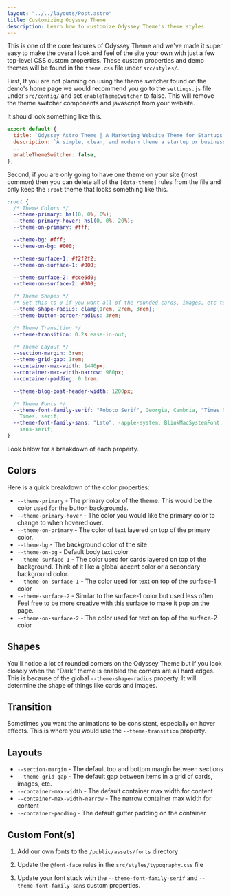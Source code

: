 ```yaml
---
layout: "../../layouts/Post.astro"
title: Customizing Odyssey Theme
description: Learn how to customize Odyssey Theme's theme styles.
---
```


This is one of the core features of Odyssey Theme and we've made it super easy to make the overall look and feel of the site your own with just a few top-level CSS custom properties. These custom properties and demo themes will be found in the `theme.css` file under `src/styles/`.

First, If you are not planning on using the theme switcher found on the demo's home page we would recommend you go to the `settings.js` file under `src/config/` and set `enableThemeSwitcher` to false. This will remove the theme switcher components and javascript from your website.

It should look something like this.

```js
export default {
  title: `Odyssey Astro Theme | A Marketing Website Theme for Startups and Businesses`,
  description: `A simple, clean, and modern theme a startup or businesses' marketing website.`,
  ...
  enableThemeSwitcher: false,
};
```

Second, if you are only going to have one theme on your site (most common) then you can delete all of the `[data-theme]` rules from the file and only keep the `:root` theme that looks something like this.

```css
:root {
  /* Theme Colors */
  --theme-primary: hsl(0, 0%, 0%);
  --theme-primary-hover: hsl(0, 0%, 20%);
  --theme-on-primary: #fff;

  --theme-bg: #fff;
  --theme-on-bg: #000;

  --theme-surface-1: #f2f2f2;
  --theme-on-surface-1: #000;

  --theme-surface-2: #cce6d0;
  --theme-on-surface-2: #000;

  /* Theme Shapes */
  /* Set this to 0 if you want all of the rounded cards, images, etc to be straight edges */
  --theme-shape-radius: clamp(1rem, 2rem, 3rem);
  --theme-button-border-radius: 3rem;

  /* Theme Transition */
  --theme-transition: 0.2s ease-in-out;

  /* Theme Layout */
  --section-margin: 3rem;
  --theme-grid-gap: 1rem;
  --container-max-width: 1440px;
  --container-max-width-narrow: 960px;
  --container-padding: 0 1rem;

  --theme-blog-post-header-width: 1200px;

  /* Theme Fonts */
  --theme-font-family-serif: "Roboto Serif", Georgia, Cambria, "Times New Roman",
    Times, serif;
  --theme-font-family-sans: "Lato", -apple-system, BlinkMacSystemFont,
    sans-serif;
}
```

Look below for a breakdown of each property.

## Colors

Here is a quick breakdown of the color properties:

- `--theme-primary` - The primary color of the theme. This would be the color used for the button backgrounds.
- `--theme-primary-hover` - The color you would like the primary color to change to when hovered over.
- `--theme-on-primary` - The color of text layered on top of the primary color.
- `--theme-bg` - The background color of the site
- `--theme-on-bg` - Default body text color
- `--theme-surface-1` - The color used for cards layered on top of the background. Think of it like a global accent color or a secondary background color.
- `--theme-on-surface-1` - The color used for text on top of the surface-1 color
- `--theme-surface-2` - Similar to the surface-1 color but used less often. Feel free to be more creative with this surface to make it pop on the page.
- `--theme-on-surface-2` - The color used for text on top of the surface-2 color

## Shapes

You'll notice a lot of rounded corners on the Odyssey Theme but if you look closely when the "Dark" theme is enabled the corners are all hard edges. This is because of the global `--theme-shape-radius` property. It will determine the shape of things like cards and images.

## Transition

Sometimes you want the animations to be consistent, especially on hover effects. This is where you would use the `--theme-transition` property.

## Layouts

- `--section-margin` - The default top and bottom margin between sections
- `--theme-grid-gap` - The default gap between items in a grid of cards, images, etc.
- `--container-max-width` - The default container max width for content
- `--container-max-width-narrow` - The narrow container max width for content
- `--container-padding` - The default gutter padding on the container

## Custom Font(s)

1. Add our own fonts to the `/public/assets/fonts` directory

2. Update the `@font-face` rules in the `src/styles/typography.css` file

3. Update your font stack with the `--theme-font-family-serif` and `--theme-font-family-sans` custom properties.

